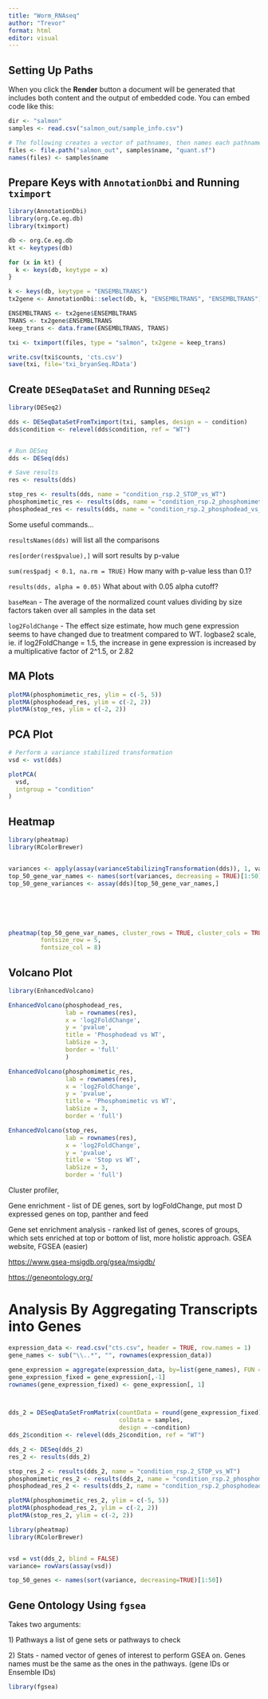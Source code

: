```yaml
---
title: "Worm_RNAseq"
author: "Trevor"
format: html
editor: visual
---
```


## Setting Up Paths

When you click the **Render** button a document will be generated that includes both content and the output of embedded code. You can embed code like this:

```r
dir <- "salmon"
samples <- read.csv("salmon_out/sample_info.csv")

# The following creates a vector of pathnames, then names each pathname
files <- file.path("salmon_out", samples$name, "quant.sf")
names(files) <- samples$name
```

## Prepare Keys with `AnnotationDbi` and Running `tximport`

```r
library(AnnotationDbi)
library(org.Ce.eg.db)
library(tximport)

db <- org.Ce.eg.db
kt <- keytypes(db)

for (x in kt) {
  k <- keys(db, keytype = x)
}

k <- keys(db, keytype = "ENSEMBLTRANS")
tx2gene <- AnnotationDbi::select(db, k, "ENSEMBLTRANS", "ENSEMBLTRANS")

ENSEMBLTRANS <- tx2gene$ENSEMBLTRANS
TRANS <- tx2gene$ENSEMBLTRANS
keep_trans <- data.frame(ENSEMBLTRANS, TRANS)

txi <- tximport(files, type = "salmon", tx2gene = keep_trans)

write.csv(txi$counts, 'cts.csv')
save(txi, file='txi_bryanSeq.RData')

```

## Create `DESeqDataSet` and Running `DESeq2`

```r
library(DESeq2)

dds <- DESeqDataSetFromTximport(txi, samples, design = ~ condition)
dds$condition <- relevel(dds$condition, ref = "WT")


# Run DESeq
dds <- DESeq(dds)

# Save results
res <- results(dds)

stop_res <- results(dds, name = "condition_rsp.2_STOP_vs_WT")
phosphomimetic_res <- results(dds, name = "condition_rsp.2_phosphomimetic_vs_WT")
phosphodead_res <- results(dds, name = "condition_rsp.2_phosphodead_vs_WT")

```

Some useful commands...

`resultsNames(dds)` will list all the comparisons

`res[order(res$pvalue),]` will sort results by p-value

`sum(res$padj < 0.1, na.rm = TRUE)` How many with p-value less than 0.1?

`results(dds, alpha = 0.05)` What about with 0.05 alpha cutoff?

`baseMean` - The average of the normalized count values dividing by size factors taken over all samples in the data set

`log2FoldChange` - The effect size estimate, how much gene expression seems to have changed due to treatment compared to WT. logbase2 scale, ie. if log2FoldChange = 1.5, the increase in gene expression is increased by a multiplicative factor of 2\^1.5, or 2.82

## MA Plots

```r
plotMA(phosphomimetic_res, ylim = c(-5, 5))
plotMA(phosphodead_res, ylim = c(-2, 2))
plotMA(stop_res, ylim = c(-2, 2))
```

## PCA Plot

```r
# Perform a variance stabilized transformation
vsd <- vst(dds)

plotPCA(
  vsd,
  intgroup = "condition"
)
```

## Heatmap

```r
library(pheatmap)
library(RColorBrewer)


variances <- apply(assay(varianceStabilizingTransformation(dds)), 1, var)
top_50_gene_var_names <- names(sort(variances, decreasing = TRUE)[1:50])
top_50_gene_variances <- assay(dds)[top_50_gene_var_names,]






pheatmap(top_50_gene_var_names, cluster_rows = TRUE, cluster_cols = TRUE, color = colorRampPalette(c("blue", "white", "red"))(50),
         fontsize_row = 5,
         fontsize_col = 8)

```

## Volcano Plot

```r
library(EnhancedVolcano)

EnhancedVolcano(phosphodead_res,
                lab = rownames(res),
                x = 'log2FoldChange', 
                y = 'pvalue',
                title = 'Phosphodead vs WT',
                labSize = 3, 
                border = 'full'
                )

EnhancedVolcano(phosphomimetic_res,
                lab = rownames(res),
                x = 'log2FoldChange',
                y = 'pvalue',
                title = 'Phosphomimetic vs WT',
                labSize = 3,
                border = 'full')

EnhancedVolcano(stop_res,
                lab = rownames(res),
                x = 'log2FoldChange',
                y = 'pvalue',
                title = 'Stop vs WT',
                labSize = 3,
                border = 'full')

```

Cluster profiler,

Gene enrichment - list of DE genes, sort by logFoldChange, put most D expressed genes on top, panther and feed

Gene set enrichment analysis - ranked list of genes, scores of groups, which sets enriched at top or bottom of list, more holistic approach. GSEA website, FGSEA (easier)

<https://www.gsea-msigdb.org/gsea/msigdb/>

<https://geneontology.org/>

## 

# Analysis By Aggregating Transcripts into Genes

```r
expression_data <- read.csv("cts.csv", header = TRUE, row.names = 1)
gene_names <- sub("\\..*", "", rownames(expression_data))

gene_expression = aggregate(expression_data, by=list(gene_names), FUN = sum)
gene_expression_fixed = gene_expression[,-1]
rownames(gene_expression_fixed) <- gene_expression[, 1]



dds_2 = DESeqDataSetFromMatrix(countData = round(gene_expression_fixed),
                               colData = samples,
                               design = ~condition)
dds_2$condition <- relevel(dds_2$condition, ref = "WT")

dds_2 <- DESeq(dds_2)
res_2 <- results(dds_2)

stop_res_2 <- results(dds_2, name = "condition_rsp.2_STOP_vs_WT")
phosphomimetic_res_2 <- results(dds_2, name = "condition_rsp.2_phosphomimetic_vs_WT")
phosphodead_res_2 <- results(dds_2, name = "condition_rsp.2_phosphodead_vs_WT")

```

```r
plotMA(phosphomimetic_res_2, ylim = c(-5, 5))
plotMA(phosphodead_res_2, ylim = c(-2, 2))
plotMA(stop_res_2, ylim = c(-2, 2))
```

```r
library(pheatmap)
library(RColorBrewer)


vsd = vst(dds_2, blind = FALSE)
variance= rowVars(assay(vsd))

top_50_genes <- names(sort(variance, decreasing=TRUE)[1:50])
```

## Gene Ontology Using `fgsea`

Takes two arguments:

1\) Pathways a list of gene sets or pathways to check

2\) Stats - named vector of genes of interest to perform GSEA on. Genes names must be the same as the ones in the pathways. (gene IDs or Ensemble IDs)

```r
library(fgsea)


```
